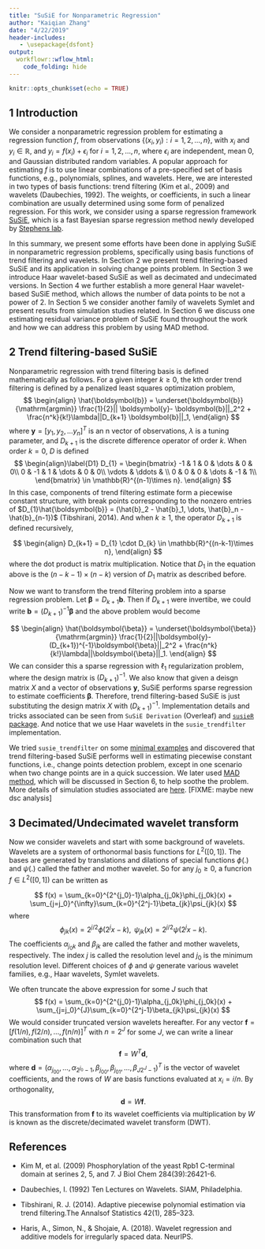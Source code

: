 ```yaml
---
title: "SuSiE for Nonparametric Regression"
author: "Kaiqian Zhang"
date: "4/22/2019"
header-includes:
   - \usepackage{dsfont}
output: 
  workflowr::wflow_html:
    code_folding: hide
---
```


```r
knitr::opts_chunk$set(echo = TRUE)
```

## 1 Introduction

We consider a nonparametric regression problem for estimating a regression function $f$, from observations $\{(x_i, y_i): i=1,2,\dots, n\}$, with $x_i$ and $y_i \in \mathbb{R}$, and $y_i = f(x_i) + \epsilon_i$ for $i = 1,2,\dots,n$, where $\epsilon_i$ are independent, mean $0$, and Gaussian distributed random variables. A popular approach for estimating $f$ is to use linear combinations of a pre-specified set of basis functions, e.g., polynomials, splines, and wavelets. Here, we are interested in two types of basis functions: trend filtering (Kim et al., 2009) and wavelets (Daubechies, 1992). The weights, or coefficients, in such a linear combination are usually determined using some form of penalized regression. For this work, we consider using a sparse regression framework [SuSiE](https://stephenslab.github.io/susieR/), which is a fast Bayesian sparse regression method newly developed by [Stephens lab](https://github.com/stephenslab).

In this summary, we present some efforts have been done in applying SuSiE in nonparametric regression problems, specifically using basis functions of trend filtering and wavelets. In Section 2 we present trend filtering-based SuSiE and its application in solving change points problem. In Section 3 we introduce Haar wavelet-based SuSiE as well as decimated and undecimated versions. In Section 4 we further establish a more general Haar wavelet-based SuSiE method, which allows the number of data points to be not a power of $2$. In Section 5 we consider another family of wavelets Symlet and present results from simulation studies related. In Section 6 we discuss one estimating residual variance problem of SuSiE found throughout the work and how we can address this problem by using MAD method.

## 2 Trend filtering-based SuSiE

Nonparametric regression with trend filtering basis is defined mathematically as follows. For a given integer $k \geq 0$, the kth order trend filtering is defined by a penalized least squares optimization problem,
$$
\begin{align}
\hat{\boldsymbol{b}} = \underset{\boldsymbol{b}}{\mathrm{argmin}} \frac{1}{2}|| \boldsymbol{y}- \boldsymbol{b}||_2^2 + \frac{n^k}{k!}\lambda||D_{k+1} \boldsymbol{b}||_1,
\end{align}
$$
where $\boldsymbol{y} = [y_1, y_2, \dots y_n]^T$ is an n vector of observations, $\lambda$ is a tuning parameter, and $D_{k+1}$ is the discrete difference operator of order $k$. When order $k=0$, $D$ is defined
$$
\begin{align}\label{D1}
D_{1} = \begin{bmatrix} 
    -1 & 1 & 0 & \dots & 0 & 0\\
    0 & -1 & 1 & \dots & 0 & 0\\
    \vdots & \ddots & \\
    0 & 0 & 0 & \dots & -1 & 1\\
    \end{bmatrix}
    \in \mathbb{R}^{(n-1)\times n}.
\end{align}
$$
In this case, components of trend filtering estimate form a piecewise constant structure, with break points corresponding to the nonzero entries of $D_{1}\hat{\boldsymbol{b}} = (\hat{b}_2 - \hat{b}_1, \dots, \hat{b}_n - \hat{b}_{n-1})$ (Tibshirani, 2014). And when $k\geq 1$, the operator $D_{k+1}$ is defined recursively,

$$
\begin{align}
D_{k+1} = D_{1} \cdot D_{k} \in \mathbb{R}^{(n-k-1)\times n},
\end{align}
$$
where the dot product is matrix multiplication. Notice that $D_1$ in the equation above is the $(n-k-1)\times (n-k)$ version of $D_1$ matrix as described before.

Now we want to transform the trend filtering problem into a sparse regression problem. Let $\boldsymbol{\beta}=D_{k+1}\boldsymbol{b}$. Then if $D_{k+1}$ were invertibe, we could write $\boldsymbol{b} = (D_{k+1})^{-1}\boldsymbol{\beta}$ and the above problem would become

$$
\begin{align}
\hat{\boldsymbol{\beta}} = \underset{\boldsymbol{\beta}}{\mathrm{argmin}} \frac{1}{2}||\boldsymbol{y}- (D_{k+1})^{-1}\boldsymbol{\beta}||_2^2 + \frac{n^k}{k!}\lambda||\boldsymbol{\beta}||_1.
\end{align}
$$
We can consider this a sparse regression with $\ell_1$ regularization problem, where the design matrix is $(D_{k+1})^{-1}$. We also know that given a deisgn matrix $X$ and a vector of observations $\boldsymbol{y}$, SuSiE performs sparse regression to estimate coefficients $\boldsymbol{\beta}$. Therefore, trend filtering-based SuSiE is just substituting the design matrix $X$ with $(D_{k+1})^{-1}$. Implementation details and tricks associated can be seen from `SuSiE Derivation` (Overleaf) and [`susieR` package](https://github.com/stephenslab/susieR/blob/master/R/trend_filtering_multiplication.R). And notice that we use Haar wavelets in the `susie_trendfilter` implementation. 

We tried `susie_trendfilter` on some [minimal examples](https://stephenslab.github.io/susieR/articles/trend_filtering.html) and discovered that trend filtering-based SuSiE performs well in estimating piecewise constant functions, i.e., change points detection problem, except in one scenario when two change points are in a quick succession. We later used [MAD method](https://kaiqianzhang.github.io/susie-np/susie-tf-MAD-20190411.html), which will be discussed in Section 6, to help soothe the problem. More details of simulation studies associated are [here](https://kaiqianzhang.github.io/susie-np/susie-tf-MAD-20190416.html). [FIXME: maybe new dsc analysis]

## 3 Decimated/Undecimated wavelet transform

Now we consider wavelets and start with some background of wavelets. Wavelets are a system of orthonormal basis functions for $L^2([0,1])$. The bases are generated by translations and dilations of special functions $\phi(.)$ and $\psi(.)$ called the father and mother wavelet. So for any $j_0\geq 0$, a funcrion $f\in L^2([0,1])$ can be written as 

$$
f(x) = \sum_{k=0}^{2^{j_0}-1}\alpha_{j_0k}\phi_{j_0k}(x) + \sum_{j=j_0}^{\infty}\sum_{k=0}^{2^j-1}\beta_{jk}\psi_{jk}(x)
$$
where 
$$
\phi_{jk}(x) = 2^{j/2}\phi(2^jx-k), \text{ } \psi_{jk}(x) = 2^{j/2}\psi(2^jx-k).
$$
The coefficients $\alpha_{j_0k}$ and $\beta_{jk}$ are called the father and mother wavelets, respectively. The index $j$ is called the resolution level and $j_0$ is the minimum resolution level. Different choices of $\phi$ and $\psi$ generate various wavelet families, e.g., Haar wavelets, Symlet wavelets. 

We often truncate the above expression for some $J$ such that
$$
f(x) = \sum_{k=0}^{2^{j_0}-1}\alpha_{j_0k}\phi_{j_0k}(x) + \sum_{j=j_0}^{J}\sum_{k=0}^{2^j-1}\beta_{jk}\psi_{jk}(x)
$$
We would consider truncated version wavelets hereafter. For any vector $\boldsymbol{f} = [f(1/n), f(2/n), \dots, f(n/n)]^T$ with $n = 2^J$ for some $J$, we can write a linear combination such that 
$$
\boldsymbol{f} = W^T \boldsymbol{d},
$$
where $\boldsymbol{d} = (\alpha_{j_00}, \dots, \alpha_{2^{j_0}-1}, \beta_{j_00}, \beta_{j_01}, \dots, \beta_{J2^{J}-1})^T$ is the vector of wavelet coefficients, and the rows of $W$ are basis functions evaluated at $x_i = i/n$. By orthogonality, 
$$
\boldsymbol{d} = W\boldsymbol{f}.
$$
This transformation from $\boldsymbol{f}$ to its wavelet coefficients via multiplication by $W$ is known as the discrete/decimated wavelet transform (DWT). 


## References

- Kim M, et al. (2009) Phosphorylation of the yeast Rpb1 C-terminal domain at serines 2, 5, and 7. J Biol Chem 284(39):26421-6.

- Daubechies, I. (1992) Ten Lectures on Wavelets. SIAM, Philadelphia. 

- Tibshirani, R. J. (2014). Adaptive piecewise polynomial estimation via trend filtering.The Annalsof Statistics  42(1), 285–323.

- Haris, A., Simon, N., & Shojaie, A. (2018). Wavelet regression and additive models for irregularly spaced data. NeurIPS.



